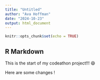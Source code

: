 ```yaml
---
title: "Untitled"
author: "Ava Hoffman"
date: "2024-10-23"
output: html_document
---
```


```r
knitr::opts_chunk$set(echo = TRUE)
```

## R Markdown

This is the start of my codeathon project!!! 😄

Here are some changes !
